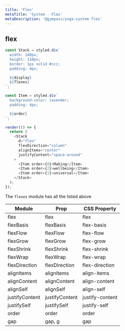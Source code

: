 ```yaml
---
title: 'Flex'
metaTitle: 'System - Flex'
metaDescription: '@gympass/yoga-system flex'
---
```


## flex

```javascript state
const Stack = styled.div`
  width: 140px;
  height: 110px;
  border: 1px solid #ccc;
  padding: 4px;

  ${display}
  ${flexes}
`;

const Item = styled.div`
  background-color: lavender;
  padding: 4px;

  ${order}
`;

render(() => {
  return (
    <Stack
      d="flex"
      flexDirection="column"
      alignItems="center"
      justifyContent="space-around"
    >
      <Item order={0}>Making</Item>
      <Item order={2}>wellbeing</Item>
      <Item order={1}>universal</Item>
    </Stack>
  );
});
```

The `flexes` module has all the listed above

<table>
  <thead>
    <tr>
      <th>Module</th>
      <th>Prop</th>
      <th>CSS Property</th>
    </tr>
  </thead>
  <tbody>
    <tr>
      <td>
        <inlineCode>flex</inlineCode>
      </td>
      <td>
        <inlineCode>flex</inlineCode>
      </td>
      <td>
        <inlineCode>flex</inlineCode>
      </td>
    </tr>
    <tr>
      <td>
        <inlineCode>flexBasis</inlineCode>
      </td>
      <td>
        <inlineCode>flexBasis</inlineCode>
      </td>
      <td>
        <inlineCode>flex-basis</inlineCode>
      </td>
    </tr>
    <tr>
      <td>
        <inlineCode>flexFlow</inlineCode>
      </td>
      <td>
        <inlineCode>flexFlow</inlineCode>
      </td>
      <td>
        <inlineCode>flex-flow</inlineCode>
      </td>
    </tr>
    <tr>
      <td>
        <inlineCode>flexGrow</inlineCode>
      </td>
      <td>
        <inlineCode>flexGrow</inlineCode>
      </td>
      <td>
        <inlineCode>flex-grow</inlineCode>
      </td>
    </tr>
    <tr>
      <td>
        <inlineCode>flexShrink</inlineCode>
      </td>
      <td>
        <inlineCode>flexShrink</inlineCode>
      </td>
      <td>
        <inlineCode>flex-shrink</inlineCode>
      </td>
    </tr>
    <tr>
      <td>
        <inlineCode>flexWrap</inlineCode>
      </td>
      <td>
        <inlineCode>flexWrap</inlineCode>
      </td>
      <td>
        <inlineCode>flex-wrap</inlineCode>
      </td>
    </tr>
    <tr>
      <td>
        <inlineCode>flexDirection</inlineCode>
      </td>
      <td>
        <inlineCode>flexDirection</inlineCode>
      </td>
      <td>
        <inlineCode>flex-direction</inlineCode>
      </td>
    </tr>
    <tr>
      <td>
        <inlineCode>alignItems</inlineCode>
      </td>
      <td>
        <inlineCode>alignItems</inlineCode>
      </td>
      <td>
        <inlineCode>align-items</inlineCode>
      </td>
    </tr>
    <tr>
      <td>
        <inlineCode>alignContent</inlineCode>
      </td>
      <td>
        <inlineCode>alignContent</inlineCode>
      </td>
      <td>
        <inlineCode>align-content</inlineCode>
      </td>
    </tr>
    <tr>
      <td>
        <inlineCode>alignSelf</inlineCode>
      </td>
      <td>
        <inlineCode>alignSelf</inlineCode>
      </td>
      <td>
        <inlineCode>align-self</inlineCode>
      </td>
    </tr>
    <tr>
      <td>
        <inlineCode>justifyContent</inlineCode>
      </td>
      <td>
        <inlineCode>justifyContent</inlineCode>
      </td>
      <td>
        <inlineCode>justify-content</inlineCode>
      </td>
    </tr>
    <tr>
      <td>
        <inlineCode>justifySelf</inlineCode>
      </td>
      <td>
        <inlineCode>justifySelf</inlineCode>
      </td>
      <td>
        <inlineCode>justify-self</inlineCode>
      </td>
    </tr>
    <tr>
      <td>
        <inlineCode>order</inlineCode>
      </td>
      <td>
        <inlineCode>order</inlineCode>
      </td>
      <td>
        <inlineCode>order</inlineCode>
      </td>
    </tr>
    <tr>
      <td>
        <inlineCode>gap</inlineCode>
      </td>
      <td>
        <inlineCode>gap</inlineCode>, <inlineCode>g</inlineCode>
      </td>
      <td>
        <inlineCode>gap</inlineCode>
      </td>
    </tr>
  </tbody>
</table>
